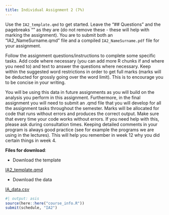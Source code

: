 ```yaml
---
title: Individual Assignment 2 (7%)
---
```


Use the `IA2_template.qmd` to get started. Leave the "## Questions" and the pagebreaks "\newpage" as they are (do not remove these - these will help with marking the assignment). You are to submit both an "IA2_NameSurname.qmd" file and a compiled `IA2_NameSurname.pdf` file for your assignment.

Follow the assignment questions/instructions to complete some specific tasks. Add code where necessary (you can add more R chunks if and where you need to) and text to answer the questions where necessary. Keep within the suggested word restrictions in order to get full marks (marks will be deducted for grossly going over the word limit). This is to encourage you to be concise in your writing. 

You will be using this data in future assignments as you will build on the analysis you perform in this assignment. Furthermore, in the final assignment you will need to submit an .qmd file that you will develop for all the assignment tasks throughout the semester. Marks will be allocated for code that runs without errors and produces the correct output. Make sure that every time your code works without errors. If you need help with this, please ask during consultation times. Keeping detailed comments in your program is always good practice (see for example the programs we are using in the lectures). This will help you remember in week 12 why you did certain things in week 4. 

**Files for download**:

* Download the template

::: {.callout appearance="minimal"}
<i class="bi bi-download"></i> [IA2_template.qmd](../assignment_data/IA2_template.qmd){download="IA2_template.qmd"}
:::

* Download the data

::: {.callout appearance="minimal"}
<i class="bi bi-download"></i> [IA_data.csv](../assignment_data/IA_data.csv.zip){download="IA_data.csv.zip"}
:::



```r
#| output: asis
source(here::here("course_info.R"))
submit(schedule, "IA2")
```



